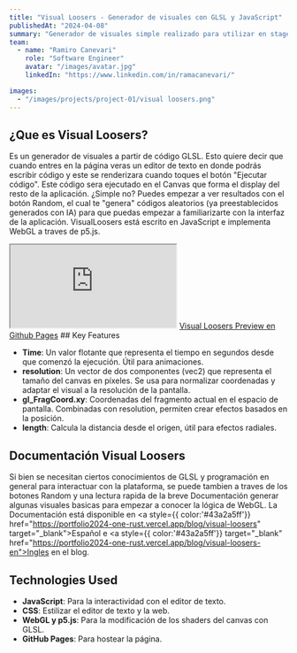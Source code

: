 ```yaml
---
title: "Visual Loosers - Generador de visuales con GLSL y JavaScript"
publishedAt: "2024-04-08"
summary: "Generador de visuales simple realizado para utilizar en stages y streamings a traves de live coding."
team:
  - name: "Ramiro Canevari"
    role: "Software Engineer"
    avatar: "/images/avatar.jpg"
    linkedIn: "https://www.linkedin.com/in/ramacanevari/"

images:
  - "/images/projects/project-01/visual loosers.png"
---
```


## ¿Que es Visual Loosers?

Es un generador de visuales a partir de código GLSL. Esto quiere decir que cuando entres en la página veras un editor de texto en donde podrás escribir código y este se renderizara cuando toques el botón "Ejecutar código". Este código sera ejecutado en el Canvas que forma el display del resto de la aplicación. ¿Simple no? Puedes empezar a ver resultados con el botón Random, el cual te "genera" códigos aleatorios (ya preestablecidos generados con IA) para que puedas empezar a familiarizarte con la interfaz de la aplicación.
VisualLoosers está escrito en JavaScript e implementa WebGL a traves de p5.js.

<iframe src='https://kaio-rama.github.io/visualsloosers/' height={600} ></iframe>
<a href="https://kaio-rama.github.io/visualsloosers/" style={{ color:'#43a2a5ff', marginTop: 10 }}> Visual Loosers Preview en Github Pages</a>
## Key Features

- **Time**: Un valor flotante que representa el tiempo en segundos desde que comenzó la ejecución. Útil para animaciones.
- **resolution**: Un vector de dos componentes (vec2) que representa el tamaño del canvas en píxeles. Se usa para normalizar coordenadas y adaptar el visual a la resolución de la pantalla.
- **gl_FragCoord.xy**: Coordenadas del fragmento actual en el espacio de pantalla. Combinadas con resolution, permiten crear efectos basados en la posición.
- **length**: Calcula la distancia desde el origen, útil para efectos radiales.

## Documentación Visual Loosers

Si bien se necesitan ciertos conocimientos de GLSL y programación en general para interactuar con la plataforma, se puede tambien a traves de los botones Random y una lectura rapida de la breve Documentación generar algunas visuales basicas para empezar a conocer la lógica de WebGL.
La Documentación está disponible en <a style={{ color:'#43a2a5ff'}} href="https://portfolio2024-one-rust.vercel.app/blog/visual-loosers" target="_blank">Español</a> e <a style={{ color:'#43a2a5ff'}} target="_blank" href="https://portfolio2024-one-rust.vercel.app/blog/visual-loosers-en">Ingles</a> en el blog.

## Technologies Used

- **JavaScript**: Para la interactividad con el editor de texto.
- **CSS**: Estilizar el editor de texto y la web.
- **WebGL y p5.js**: Para la modificación de los shaders del canvas con GLSL.
- **GitHub Pages**: Para hostear la página.
